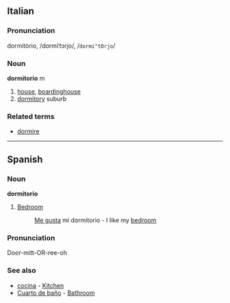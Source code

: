 ==Italian==
===Pronunciation===
dormitòrio, /dormiˈtɔrjo/, /<tt>dormi"tOrjo</tt>/
===Noun===
'''dormitorio''' ''m''

# [[house]], [[boardinghouse]]
# [[dormitory]] suburb

===Related terms===
*[[dormire]]

----
==Spanish==
===Noun===
'''dormitorio'''

#[[Bedroom]]
#: [[Gustar|Me gusta]] mi dormitorio - I like my [[bedroom]]

===Pronunciation===
Door-mitt-OR-ree-oh

===See also===
*[[cocina]] - [[Kitchen]]
*[[Cuarto de baño]] - [[Bathroom]]